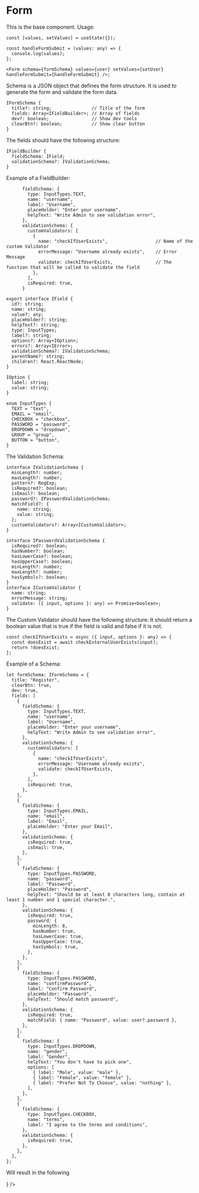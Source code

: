 

<Meta of={formStories} />

# Form

This is the base component. Usage:

```tsx
const [values, setValues] = useState({});

const handleFormSubmit = (values: any) => {
  console.log(values);
};

<Form schema={formSchema} values={user} setValues={setUser} handleFormSubmit={handleFormSubmit} />;
```

Schema is a JSON object that defines the form structure. It is used to generate the form and validate the form data.

```tsx
IFormSchema {
  title?: string;               // Title of the form
  fields: Array<IFieldBuilder>; // Array of fields
  dev?: boolean;                // Show dev tools
  clearBtn?: boolean;           // Show clear button
}
```

The fields should have the following structure:

```tsx
IFieldBuilder {
  fieldSchema: IField;
  validationSchema?: IValidationSchema;
}
```

Example of a FieldBuilder:

```tsx
      fieldSchema: {
        type: InputTypes.TEXT,
        name: "username",
        label: "Username",
        placeHolder: "Enter your username",
        helpText: "Write Admin to see validation error",
      },
      validationSchema: {
        customValidators: [
          {
            name: "checkIfUserExists",                  // Name of the custom Validator
            errorMessage: "Username already exists",    // Error Message
            validate: checkIfUserExists,                // The function that will be called to validate the field
          },
        ],
        isRequired: true,
      }
```

```tsx
export interface IField {
  id?: string;
  name: string;
  value?: any;
  placeHolder?: string;
  helpText?: string;
  type: InputTypes;
  label?: string;
  options?: Array<IOption>;
  errors?: Array<IError>;
  validationSchema?: IValidationSchema;
  parentName?: string;
  children?: React.ReactNode;
}

IOption {
  label: string;
  value: string;
}

enum InputTypes {
  TEXT = "text",
  EMAIL = "email",
  CHECKBOX = "checkbox",
  PASSWORD = "password",
  DROPDOWN = "dropdown",
  GROUP = "group",
  BUTTON = "button",
}
```

The Validation Schema:

```tsx
interface IValidationSchema {
  minLength?: number;
  maxLength?: number;
  pattern?: RegExp;
  isRequired?: boolean;
  isEmail?: boolean;
  password?: IPasswordValidationSchema;
  matchField?: {
    name: string;
    value: string;
  };
  customValidators?: Array<ICustomValidator>;
}

interface IPasswordValidationSchema {
  isRequired?: boolean;
  hasNumber?: boolean;
  hasLowerCase?: boolean;
  hasUpperCase?: boolean;
  minLength?: number;
  maxLength?: number;
  hasSymbols?: boolean;
}
interface ICustomValidator {
  name: string;
  errorMessage: string;
  validate: ({ input, options }: any) => Promise<boolean>;
}
```

The Custom Validator should have the following structure:
It should return a boolean value that is true if the field is valid and false if it is not.

```tsx
const checkIfUserExists = async ({ input, options }: any) => {
  const doesExist = await checkExternalUserExists(input);
  return !doesExist;
};
```

Example of a Schema:

```tsx
let formSchema: IFormSchema = {
  title: "Register",
  clearBtn: true,
  dev: true,
  fields: [
    {
      fieldSchema: {
        type: InputTypes.TEXT,
        name: "username",
        label: "Username",
        placeHolder: "Enter your username",
        helpText: "Write Admin to see validation error",
      },
      validationSchema: {
        customValidators: [
          {
            name: "checkIfUserExists",
            errorMessage: "Username already exists",
            validate: checkIfUserExists,
          },
        ],
        isRequired: true,
      },
    },
    {
      fieldSchema: {
        type: InputTypes.EMAIL,
        name: "email",
        label: "Email",
        placeHolder: "Enter your Email",
      },
      validationSchema: {
        isRequired: true,
        isEmail: true,
      },
    },
    {
      fieldSchema: {
        type: InputTypes.PASSWORD,
        name: "password",
        label: "Password",
        placeHolder: "Password",
        helpText: "Should be at least 8 characters long, contain at least 1 number and 1 special character.",
      },
      validationSchema: {
        isRequired: true,
        password: {
          minLength: 8,
          hasNumber: true,
          hasLowerCase: true,
          hasUpperCase: true,
          hasSymbols: true,
        },
      },
    },
    {
      fieldSchema: {
        type: InputTypes.PASSWORD,
        name: "confirmPassword",
        label: "Confirm Password",
        placeHolder: "Password",
        helpText: "Should match password",
      },
      validationSchema: {
        isRequired: true,
        matchField: { name: "Password", value: user?.password },
      },
    },
    {
      fieldSchema: {
        type: InputTypes.DROPDOWN,
        name: "gender",
        label: "Gender",
        helpText: "You don't have to pick one",
        options: [
          { label: "Male", value: "male" },
          { label: "Female", value: "female" },
          { label: "Prefer Not To Choose", value: "nothing" },
        ],
      },
    },
    {
      fieldSchema: {
        type: InputTypes.CHECKBOX,
        name: "terms",
        label: "I agree to the terms and conditions",
      },
      validationSchema: {
        isRequired: true,
      },
    },
  ],
};
```

Will result in the following

<Canvas className="bg-dark">
  <Story component={<Form {...FormMockProps.Base} />} />
</Canvas>
